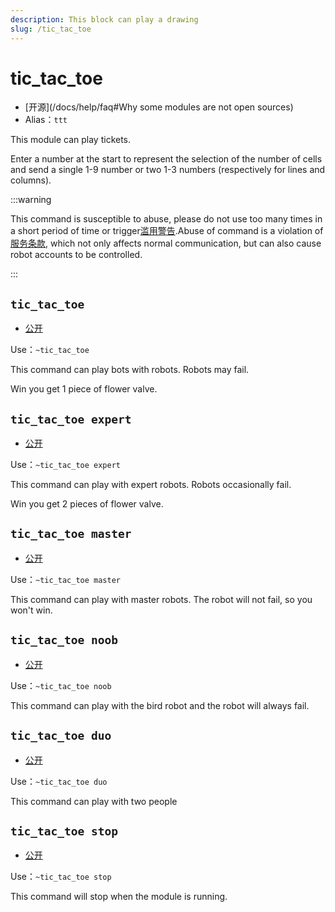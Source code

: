 ```yaml
---
description: This block can play a drawing
slug: /tic_tac_toe
---
```


# tic_tac_toe

-   [开源]\(/docs/help/faq#Why some modules are not open sources)
-   Alias：`ttt`

This module can play tickets.

Enter a number at the start to represent the selection of the number of cells and send a single 1-9 number or two 1-3 numbers (respectively for lines and columns).

:::warning

This command is susceptible to abuse, please do not use too many times in a short period of time or trigger[滥用警告](abuse_warning).Abuse of command is a violation of[服务条款](policy), which not only affects normal communication, but can also cause robot accounts to be controlled.

:::

## `tic_tac_toe`

-   [公开](permissions)

Use：`~tic_tac_toe`

This command can play bots with robots. Robots may fail.

Win you get 1 piece of flower valve.

## `tic_tac_toe expert`

-   [公开](permissions)

Use：`~tic_tac_toe expert`

This command can play with expert robots. Robots occasionally fail.

Win you get 2 pieces of flower valve.

## `tic_tac_toe master`

-   [公开](permissions)

Use：`~tic_tac_toe master`

This command can play with master robots. The robot will not fail, so you won't win.

## `tic_tac_toe noob`

-   [公开](permissions)

Use：`~tic_tac_toe noob`

This command can play with the bird robot and the robot will always fail.

## `tic_tac_toe duo`

-   [公开](permissions)

Use：`~tic_tac_toe duo`

This command can play with two people

## `tic_tac_toe stop`

-   [公开](permissions)

Use：`~tic_tac_toe stop`

This command will stop when the module is running.
